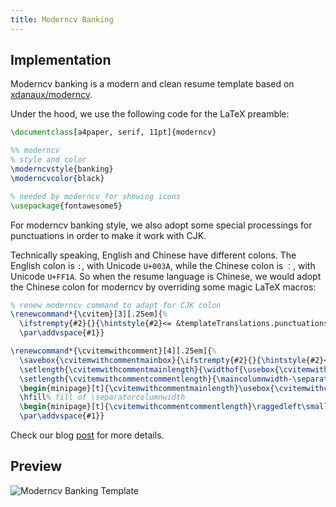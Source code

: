 ```yaml
---
title: Moderncv Banking
---
```


## Implementation

Moderncv banking is a modern and clean resume template based on
[xdanaux/moderncv](https://github.com/xdanaux/moderncv).

Under the hood, we use the following code for the LaTeX preamble:

```latex lineNumbers
\documentclass[a4paper, serif, 11pt]{moderncv}

%% moderncv
% style and color
\moderncvstyle{banking}
\moderncvcolor{black}

% needed by moderncv for showing icons
\usepackage{fontawesome5}
```

For moderncv banking style, we also adopt some special processings for
punctuations in order to make it work with CJK.

Technically speaking, English and Chinese have different colons. The English
colon is `:`, with Unicode `U+003A`, while the Chinese colon is `：`, with
Unicode `U+FF1A`. So when the resume language is Chinese, we would adopt the
Chinese colon for moderncv by overriding some magic LaTeX macros:

```latex lineNumbers
% renew moderncv command to adapt for CJK colon
\renewcommand*{\cvitem}[3][.25em]{%
  \ifstrempty{#2}{}{\hintstyle{#2}<= &templateTranslations.punctuations.Colon =>}{#3}%
  \par\addvspace{#1}}

\renewcommand*{\cvitemwithcomment}[4][.25em]{%
  \savebox{\cvitemwithcommentmainbox}{\ifstrempty{#2}{}{\hintstyle{#2}<= &templateTranslations.punctuations.Colon =>}#3}%
  \setlength{\cvitemwithcommentmainlength}{\widthof{\usebox{\cvitemwithcommentmainbox}}}%
  \setlength{\cvitemwithcommentcommentlength}{\maincolumnwidth-\separatorcolumnwidth-\cvitemwithcommentmainlength}%
  \begin{minipage}[t]{\cvitemwithcommentmainlength}\usebox{\cvitemwithcommentmainbox}\end{minipage}%
  \hfill% fill of \separatorcolumnwidth
  \begin{minipage}[t]{\cvitemwithcommentcommentlength}\raggedleft\small\itshape#4\end{minipage}%
  \par\addvspace{#1}}
```

Check our blog
[post](https://blog.ppresume.com/posts/multi-languagues-support#colon) for more
details.

## Preview

![Moderncv Banking Template](/static/images/docs/layout/templates/moderncv-banking-template.png)
